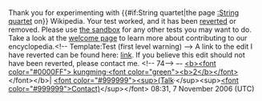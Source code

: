 <article id="7818521" title=User talk:Ricardoricardo>
	<talkpage id="7818521" title="User talk:Ricardoricardo">
Thank you for experimenting with {{#if:String quartet|the page [[:String quartet]] on}} Wikipedia. Your test worked, and it has been [[Help:Reverting|reverted]] or removed. Please use [[Wikipedia:Sandbox|the sandbox]] for any other tests you may want to do. Take a look at the [[Wikipedia:Introduction|welcome page]] to learn more about contributing to our encyclopedia.&lt;!-- Template:Test (first level warning) --&gt; A link to the edit I have reverted can be found here: [http://en.wikipedia.org/w/index.php?title=String_quartet&amp;diff=next&amp;oldid=85492873 link]. If you believe this edit should not have been reverted, please contact me. &lt;!-- 74--&gt; –- [[User:Kungming2|&lt;b&gt;&lt;font color=&quot;#0000FF&quot;&gt; kungming·]][[User:Kungming2/Esperanza|&lt;font color=&quot;green&quot;&gt;&lt;b&gt;2&lt;/b&gt;&lt;/font&gt;]] &lt;/font&gt;&lt;/b&gt;| [[User_talk:Kungming2|&lt;font color=&quot;#999999&quot;&gt;&lt;sup&gt;(Talk]]·&lt;/sup&gt;&lt;sup&gt;[[Special:Emailuser/Kungming2|&lt;font color=&quot;#999999&quot;&gt;Contact)]]&lt;/sup&gt;&lt;/font&gt; 08:31, 7 November 2006 (UTC)
	</talkpage>
</article>
